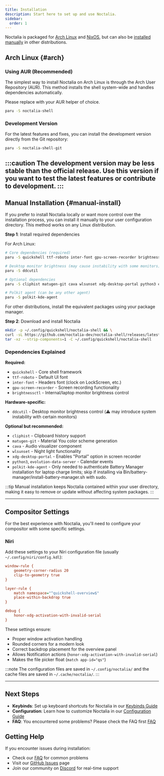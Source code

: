 ```yaml
---
title: Installation
description: Start here to set up and use Noctalia.
sidebar:
  order: 1
---
```


Noctalia is packaged for [Arch Linux](#arch) and [NixOS](/getting-started/nixos), but can also be [installed manually](#manual-install) in other distributions.

## Arch Linux {#arch}

### Using AUR (Recommended)

The simplest way to install Noctalia on Arch Linux is through the Arch User Repository (AUR). This method installs the shell system-wide and handles dependencies automatically.

Please replace with your AUR helper of choice.

```bash
paru -S noctalia-shell
```

### Development Version

For the latest features and fixes, you can install the development version directly from the Git repository:

```bash
paru -S noctalia-shell-git
```

:::caution
The development version may be less stable than the official release. Use this version if you want to test the latest features or contribute to development.
:::
---

## Manual Installation {#manual-install}

If you prefer to install Noctalia locally or want more control over the installation process, you can install it manually to your user configuration directory. This method works on any Linux distribution.

**Step 1**: Install required dependencies

For Arch Linux:

```bash
# Core dependencies (required)
paru -S quickshell ttf-roboto inter-font gpu-screen-recorder brightnessctl

# Desktop monitor brightness (may cause instability with some monitors)
paru -S ddcutil

# Optional dependencies
paru -S cliphist matugen-git cava wlsunset xdg-desktop-portal python3 evolution-data-server

# Polkit agent (can be any other agent)
paru -S polkit-kde-agent
```

For other distributions, install the equivalent packages using your package manager.

**Step 2**: Download and install Noctalia

```bash
mkdir -p ~/.config/quickshell/noctalia-shell && \
curl -sL https://github.com/noctalia-dev/noctalia-shell/releases/latest/download/noctalia-latest.tar.gz | \
tar -xz --strip-components=1 -C ~/.config/quickshell/noctalia-shell
```

### Dependencies Explained

**Required:**

- `quickshell` - Core shell framework
- `ttf-roboto` - Default UI font
- `inter-font` - Headers font (clock on LockScreen, etc.)
- `gpu-screen-recorder` - Screen recording functionality
- `brightnessctl` - Internal/laptop monitor brightness control

**Hardware-specific:**

- `ddcutil` - Desktop monitor brightness control (⚠️ may introduce system instability with certain monitors)

**Optional but recommended:**

- `cliphist` - Clipboard history support
- `matugen-git` - Material You color scheme generation
- `cava` - Audio visualizer component
- `wlsunset` - Night light functionality
- `xdg-desktop-portal` - Enables "Portal" option in screen recorder
- `python3`, `evolution-data-server` - Calendar events
- `polkit-kde-agent` - Only needed to authenticate Battery Manager installation for laptop charge limits; skip if installing via Bin/battery-manager/install-battery-manager.sh with sudo.

:::tip
Manual installation keeps Noctalia contained within your user directory, making it easy to remove or update without affecting system packages.
:::

---

## Compositor Settings

For the best experience with Noctalia, you'll need to configure your compositor with some specific settings.

### Niri

Add these settings to your Niri configuration file (usually `~/.config/niri/config.kdl`):

```ini
window-rule {
    geometry-corner-radius 20
    clip-to-geometry true
}

layer-rule {
    match namespace="^quickshell-overview$"
    place-within-backdrop true
}

debug {
    honor-xdg-activation-with-invalid-serial
}
```

These settings ensure:

- Proper window activation handling
- Rounded corners for a modern look
- Correct backdrop placement for the overview panel
- Allows Notification actions (`honor-xdg-activation-with-invalid-serial`)
- Makes the file picker float (`match app-id="qs"`)

:::note
The configuration files are saved in `~/.config/noctalia/` and the cache files are saved in `~/.cache/noctalia/`.
:::

---

## Next Steps

- **Keybinds**: Set up keyboard shortcuts for Noctalia in our [Keybinds Guide](../keybinds)
- **Configuration**: Learn how to customize Noctalia in our [Configuration Guide](../running-the-shell)
- **FAQ**: You encountered some problems? Please check the FAQ first [FAQ](../faq)

## Getting Help

If you encounter issues during installation:

- Check our [FAQ](./faq) for common problems
- Visit our [GitHub Issues](https://github.com/noctalia-dev/noctalia-shell/issues) page
- Join our community on [Discord](https://discord.noctalia.dev) for real-time support

